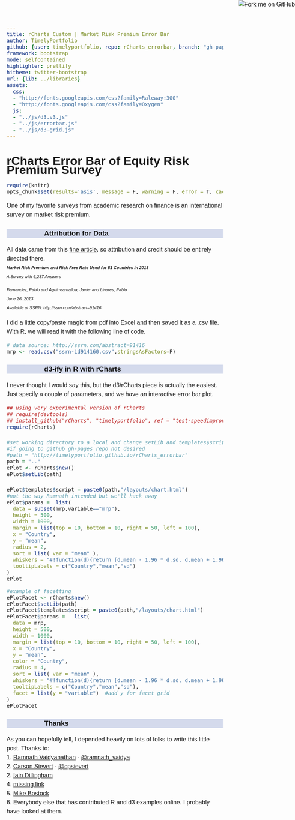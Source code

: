 ```yaml
---
title: rCharts Custom | Market Risk Premium Error Bar
author: TimelyPortfolio
github: {user: timelyportfolio, repo: rCharts_errorbar, branch: "gh-pages"}
framework: bootstrap
mode: selfcontained
highlighter: prettify
hitheme: twitter-bootstrap
url: {lib: ../libraries}
assets:
  css:
  - "http://fonts.googleapis.com/css?family=Raleway:300"
  - "http://fonts.googleapis.com/css?family=Oxygen"
  js:
  - "../js/d3.v3.js"
  - "../js/errorbar.js"
  - "../js/d3-grid.js"
---
```

  
<style>
iframe{
  height:550px;
  width:1000px;
  margin:auto auto;
}

body{
  font-family: 'Oxygen', sans-serif;
  font-size: 16px;
  line-height: 24px;
}

h1,h2,h3,h4 {
  font-family: 'Raleway', sans-serif;
}

.container { width: 900px; }

h3 {
  background-color: #D4DAEC;
    text-indent: 100px; 
}

h4 {
  text-indent: 100px;
}
</style>
  
<a href="https://github.com/timelyportfolio/rCharts_errorbar"><img style="position: absolute; top: 0; right: 0; border: 0;" src="https://s3.amazonaws.com/github/ribbons/forkme_right_darkblue_121621.png" alt="Fork me on GitHub"></a>

# rCharts Error Bar of Equity Risk Premium Survey

```r
require(knitr)
opts_chunk$set(results='asis', message = F, warning = F, error = T, cache = F, tidy = F)
```

One of my favorite surveys from academic research on finance is an international survey on market risk premium.



### Attribution for Data
All data came from this [fine article](http://ssrn.com/abstract=91416), so attribution and credit should be entirely directed there.
<address style="font-size:70%;"><strong>Market Risk Premium and Risk Free Rate Used for 51 Countries in 2013</strong>    
A Survey with 6,237 Answers<p class="muted">Fernandez, Pablo and Aguirreamalloa, Javier and Linares, Pablo<br>June 26, 2013<br>Available at SSRN: http://ssrn.com/abstract=91416</p>
</address>

I did a little copy/paste magic from pdf into Excel and then saved it as a .csv file.  With R, we will read it with the following line of code.

```r
# data source: http://ssrn.com/abstract=91416
mrp <- read.csv("ssrn-id914160.csv",stringsAsFactors=F)
```


### d3-ify in R with rCharts

I never thought I would say this, but the d3/rCharts piece is actually the easiest.  Just specify a couple of parameters, and we have an interactive error bar plot.

```r
## using very experimental version of rCharts
## require(devtools)
## install_github("rCharts", "timelyportfolio", ref = "test-speedimprove")
require(rCharts)

#set working directory to a local and change setLib and templates$script
#if going to github gh-pages repo not desired
#path = "http://timelyportfolio.github.io/rCharts_errorbar"
path = ".."
ePlot <- rCharts$new()
ePlot$setLib(path)

ePlot$templates$script = paste0(path,"/layouts/chart.html")
#not the way Ramnath intended but we'll hack away
ePlot$params =  list(
  data = subset(mrp,variable=="mrp"),
  height = 500,
  width = 1000,
  margin = list(top = 10, bottom = 10, right = 50, left = 100),
  x = "Country",
  y = "mean",
  radius = 2,
  sort = list( var = "mean" ),
  whiskers = "#!function(d){return [d.mean - 1.96 * d.sd, d.mean + 1.96 * d.sd]}!#",
  tooltipLabels = c("Country","mean","sd") 
)
ePlot
```

```r
#example of facetting
ePlotFacet <- rCharts$new()
ePlotFacet$setLib(path)
ePlotFacet$templates$script = paste0(path,"/layouts/chart.html")
ePlotFacet$params =   list(
  data = mrp,
  height = 500,
  width = 1000,
  margin = list(top = 10, bottom = 10, right = 50, left = 100),
  x = "Country",
  y = "mean",
  color = "Country",
  radius = 4,
  sort = list( var = "mean" ),
  whiskers = "#!function(d){return [d.mean - 1.96 * d.sd, d.mean + 1.96 * d.sd]}!#",
  tooltipLabels = c("Country","mean","sd"),
  facet = list(y = "variable")  #add y for facet grid
)
ePlotFacet
```

### Thanks
As you can hopefully tell, I depended heavily on lots of folks to write this little post.  Thanks to:    
1. [Ramnath Vaidyanathan](http://github.com/ramnathv) - [@ramnath_vaidya](https://twitter.com/ramnath_vaidya)    
2. [Carson Sievert](http://cpsievert.github.io/) - [@cpsievert](https://twitter.com/cpsievert)    
2. [Iain Dillingham](http://dillingham.me.uk/)    
4. [missing link](http://fillintheblank.com)    
5. [Mike Bostock](http://bost.ocks.org/mike/)    
6. Everybody else that has contributed R and d3 examples online. I probably have looked at them.

